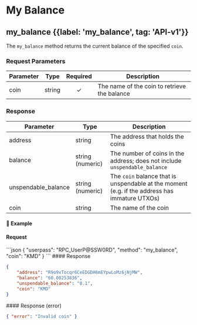
# My Balance

## my\_balance {{label: 'my_balance', tag: 'API-v1'}}

The `my_balance` method returns the current balance of the specified `coin`.

### Request Parameters

| Parameter | Type   | Required | Description                                  |
| --------- | ------ | :------: | -------------------------------------------- |
| coin      | string |     ✓    | The name of the coin to retrieve the balance |

### Response

| Parameter            | Type             | Description                                                                                   |
| -------------------- | ---------------- | --------------------------------------------------------------------------------------------- |
| address              | string           | The address that holds the coins                                                              |
| balance              | string (numeric) | The number of coins in the address; does not include `unspendable_balance`                    |
| unspendable\_balance | string (numeric) | The `coin` balance that is unspendable at the moment (e.g. if the address has immature UTXOs) |
| coin                 | string           | The name of the coin                                                                          |

#### 📌 Example

#### Request

<CodeGroup title="my_balance" tag="POST" label="my_balance" mm2MethodDecorate="true">
  ```json
  {
    "userpass": "RPC_UserP@SSW0RD",
    "method": "my_balance",
    "coin": "KMD"
  }
  ```
</CodeGroup>

<CollapsibleSection expandedText="Hide Response" collapsedText="Show Response">
  #### Response

  ```json
  {
      "address": "R9o9xTocqr6CeEDGDH6mEYpwLoMz6jNjMW",
      "balance": "60.00253836",
      "unspendable_balance": "0.1",
      "coin": "KMD"
  }
  ```
</CollapsibleSection>

<CollapsibleSection expandedText="Hide Error Response" collapsedText="Show Error Response">
  #### Response (error)

  ```json
  { "error": "Invalid coin" }
  ```
</CollapsibleSection>
